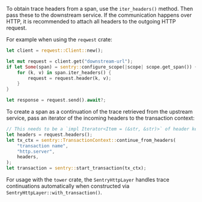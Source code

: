 To obtain trace headers from a span, use the `iter_headers()` method. Then pass these to the downstream service. If the communication happens over HTTP, it is recommended to attach all headers to the outgoing HTTP request.

For example when using the `reqwest` crate:

```rust
let client = reqwest::Client::new();

let mut request = client.get("downstream-url");
if let Some(span) = sentry::configure_scope(|scope| scope.get_span()) {
    for (k, v) in span.iter_headers() {
        request = request.header(k, v);
    }
}

let response = request.send().await?;
```

To create a span as a continuation of the trace retrieved from the upstream service, pass an iterator of the incoming headers to the transaction context:

```rust
// This needs to be a `impl Iterator<Item = (&str, &str)>` of header key/value pairs.
let headers = request.headers();
let tx_ctx = sentry::TransactionContext::continue_from_headers(
    "transaction name",
    "http.server",
    headers,
);
let transaction = sentry::start_transaction(tx_ctx);
```

<Note>

For usage with the `tower` crate, the `SentryHttpLayer` handles trace continuations automatically when constructed via `SentryHttpLayer::with_transaction()`.

</Note>
